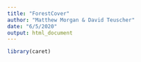 ---
title: "ForestCover"
author: "Matthew Morgan & David Teuscher"
date: "6/5/2020"
output: html_document
---

```{r}
library(caret)
```

